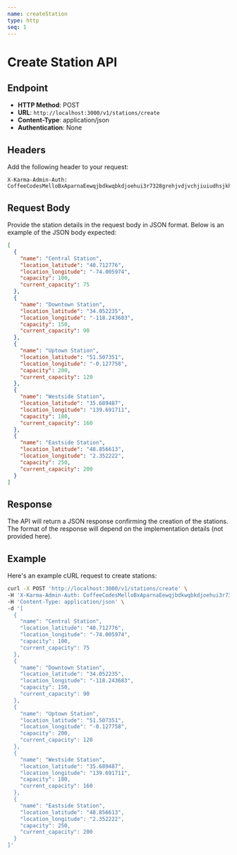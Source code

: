 ```yaml
---
name: createStation
type: http
seq: 1
---
```


# Create Station API

## Endpoint
- **HTTP Method**: POST
- **URL**: `http://localhost:3000/v1/stations/create`
- **Content-Type**: application/json
- **Authentication**: None

## Headers
Add the following header to your request:

```plaintext
X-Karma-Admin-Auth: CoffeeCodesMelloBxAparnaEewqjbdkwqbkdjoehui3r7328grehjvdjvchjiuiudhsjkhkjsadab
```

## Request Body
Provide the station details in the request body in JSON format. Below is an example of the JSON body expected:

```json
[
  {
    "name": "Central Station",
    "location_latitude": "40.712776",
    "location_longitude": "-74.005974",
    "capacity": 100,
    "current_capacity": 75
  },
  {
    "name": "Downtown Station",
    "location_latitude": "34.052235",
    "location_longitude": "-118.243683",
    "capacity": 150,
    "current_capacity": 90
  },
  {
    "name": "Uptown Station",
    "location_latitude": "51.507351",
    "location_longitude": "-0.127758",
    "capacity": 200,
    "current_capacity": 120
  },
  {
    "name": "Westside Station",
    "location_latitude": "35.689487",
    "location_longitude": "139.691711",
    "capacity": 180,
    "current_capacity": 160
  },
  {
    "name": "Eastside Station",
    "location_latitude": "48.856613",
    "location_longitude": "2.352222",
    "capacity": 250,
    "current_capacity": 200
  }
]
```

## Response
The API will return a JSON response confirming the creation of the stations. The format of the response will depend on the implementation details (not provided here).

## Example
Here's an example cURL request to create stations:

```bash
curl -X POST 'http://localhost:3000/v1/stations/create' \
-H 'X-Karma-Admin-Auth: CoffeeCodesMelloBxAparnaEewqjbdkwqbkdjoehui3r7328grehjvdjvchjiuiudhsjkhkjsadab' \
-H 'Content-Type: application/json' \
-d '[
  {
    "name": "Central Station",
    "location_latitude": "40.712776",
    "location_longitude": "-74.005974",
    "capacity": 100,
    "current_capacity": 75
  },
  {
    "name": "Downtown Station",
    "location_latitude": "34.052235",
    "location_longitude": "-118.243683",
    "capacity": 150,
    "current_capacity": 90
  },
  {
    "name": "Uptown Station",
    "location_latitude": "51.507351",
    "location_longitude": "-0.127758",
    "capacity": 200,
    "current_capacity": 120
  },
  {
    "name": "Westside Station",
    "location_latitude": "35.689487",
    "location_longitude": "139.691711",
    "capacity": 180,
    "current_capacity": 160
  },
  {
    "name": "Eastside Station",
    "location_latitude": "48.856613",
    "location_longitude": "2.352222",
    "capacity": 250,
    "current_capacity": 200
  }
]'
```
